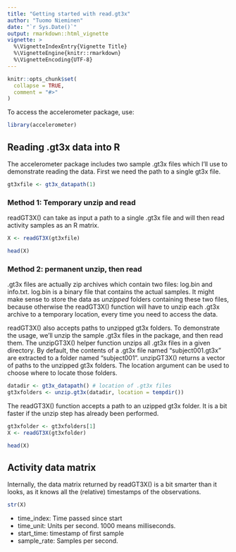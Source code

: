 ```yaml
---
title: "Getting started with read.gt3x"
author: "Tuomo Nieminen"
date: "`r Sys.Date()`"
output: rmarkdown::html_vignette
vignette: >
  %\VignetteIndexEntry{Vignette Title}
  %\VignetteEngine{knitr::rmarkdown}
  %\VignetteEncoding{UTF-8}
---
```


```r
knitr::opts_chunk$set(
  collapse = TRUE,
  comment = "#>"
)
```

To access the accelerometer package, use:

```r
library(accelerometer)
```


## Reading .gt3x data into R

The accelerometer package includes two sample .gt3x files which I'll use to demonstrate reading the data. First we need the path to a single gt3x file.

```r
gt3xfile <- gt3x_datapath(1)
```


### Method 1: Temporary unzip and read

readGT3X() can take as input a path to a single .gt3x file and will then read activity samples as an R matrix.

```r
X <- readGT3X(gt3xfile)
```

```r
head(X)
```


### Method 2: permanent unzip, then read

.gt3x files are actually zip archives which contain two files: log.bin and info.txt. log.bin is a binary file that contains the actual samples. It might make sense to store the data as *unzipped* folders containing these two files, because otherwise the readGT3X() function will have to unzip each .gt3x archive to a temporary location, every time you need to access the data. 

readGT3X() also accepts paths to unzipped gt3x folders. To demonstrate the usage, we'll unzip the sample .gt3x files in the package, and then read them. The unzipGT3X() helper function unzips all .gt3x files in a given directory. By default, the contents of a .gt3x file named "subject001.gt3x" are extracted to a folder named "subject001". unzipGT3X() returns a vector of paths to the unzipped gt3x folders. The location argument can be used to choose where to locate those folders.

```r
datadir <- gt3x_datapath() # location of .gt3x files
gt3xfolders <- unzip.gt3x(datadir, location = tempdir())
```

The readGT3X() function accepts a path to an uzipped gt3x folder. It is a bit faster if the unzip step has already been performed.

```r
gt3xfolder <- gt3xfolders[1]
X <- readGT3X(gt3xfolder)
```

```r
head(X)
```

## Activity data matrix

Internally, the data matrix returned by readGT3X() is a bit smarter than it looks, as it knows all the (relative) timestamps of the observations.  

```r
str(X)
```

- time_index: Time passed since start
- time_unit: Units per second. 1000 means milliseconds.
- start_time: timestamp of first sample
- sample_rate: Samples per second.

